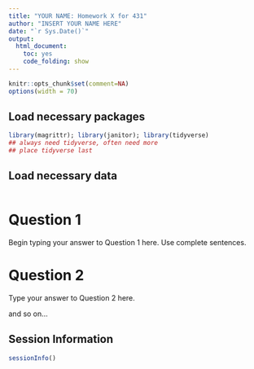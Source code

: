 ---
title: "YOUR NAME: Homework X for 431"
author: "INSERT YOUR NAME HERE"
date: "`r Sys.Date()`"
output:
  html_document:
    toc: yes
    code_folding: show
---

```{r setup, message=FALSE}
knitr::opts_chunk$set(comment=NA)
options(width = 70)
```

## Load necessary packages

```{r packages, message = FALSE}
library(magrittr); library(janitor); library(tidyverse)
## always need tidyverse, often need more
## place tidyverse last
```

## Load necessary data

```{r data_load}

```

# Question 1

Begin typing your answer to Question 1 here. Use complete sentences.

# Question 2

Type your answer to Question 2 here. 

and so on...

## Session Information

```{r}
sessionInfo()
```
